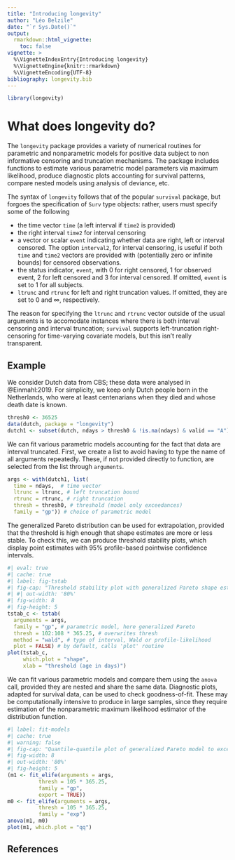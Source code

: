```yaml
---
title: "Introducing longevity"
author: "Léo Belzile"
date: "`r Sys.Date()`"
output: 
  rmarkdown::html_vignette:
    toc: false
vignette: >
  %\VignetteIndexEntry{Introducing longevity}
  %\VignetteEngine{knitr::rmarkdown}
  %\VignetteEncoding{UTF-8}
bibliography: longevity.bib
---
```


```r
library(longevity)
```

# What does longevity do?

The `longevity` package provides a variety of numerical routines for parametric and nonparametric models for positive data subject to non informative censoring and truncation mechanisms. The package includes functions to estimate various parametric model parameters via maximum likelihood, produce diagnostic plots accounting for survival patterns, compare nested models using analysis of deviance, etc.

The syntax of `longevity` follows that of the popular `survival` package, but forgoes the specification of `Surv` type objects: rather, users must specify some of the following

- the time vector `time` (a left interval if `time2` is provided)
- the right interval `time2` for interval censoring
- a vector or scalar `event` indicating whether data are right, left or interval censored. The option `interval2`, for interval censoring, is useful if both `time` and `time2` vectors are provided with (potentially zero or infinite bounds) for censored observations.
- the status indicator, `event`, with 0 for right censored, 1 for observed event, 2 for left censored and 3 for interval censored. If omitted, `event` is set to 1 for all subjects.
- `ltrunc` and `rtrunc` for left and right truncation values. If omitted, they are set to 0 and $\infty$, respectively.

The reason for specifying the `ltrunc` and `rtrunc` vector outside of the usual arguments is to accomodate instances where there is both interval censoring and interval truncation; `survival` supports left-truncation right-censoring for time-varying covariate models, but this isn't really transparent.

## Example

We consider Dutch data from CBS; these data were analysed in @Einmahl:2019. For simplicity, we keep only Dutch people born in the Netherlands, who were at least centenarians when they died and whose death date is known.

```r
thresh0 <- 36525
data(dutch, package = "longevity")
dutch1 <- subset(dutch, ndays > thresh0 & !is.na(ndays) & valid == "A")
```

We can fit various parametric models accounting for the fact that data are interval truncated. First, we create a list to avoid having to type the name of all arguments repeatedly. These, if not provided directly to function, are selected from the list through `arguments`.

```r
args <- with(dutch1, list(
  time = ndays,  # time vector
  ltrunc = ltrunc, # left truncation bound
  rtrunc = rtrunc, # right truncation
  thresh = thresh0, # threshold (model only exceedances)
  family = "gp")) # choice of parametric model
```

The generalized Pareto distribution can be used for extrapolation, provided that the threshold is high enough that shape estimates are more or less stable. To check this, we can produce threshold stability plots, which display point estimates with 95% profile-based
pointwise confidence intervals.

```r
#| eval: true
#| cache: true
#| label: fig-tstab
#| fig-cap: "Threshold stability plot with generalized Pareto shape estimates for Dutch data as a function of threshold (in years)."
#| #| out-width: '80%'
#| fig-width: 8
#| fig-height: 5
tstab_c <- tstab(
  arguments = args,
  family = "gp", # parametric model, here generalized Pareto
  thresh = 102:108 * 365.25, # overwrites thresh
  method = "wald", # type of interval, Wald or profile-likelihood
  plot = FALSE) # by default, calls 'plot' routine
plot(tstab_c, 
     which.plot = "shape", 
     xlab = "threshold (age in days)")
```

We can fit various parametric models and compare them using the `anova` call, provided they are nested and share the same data. Diagnostic plots, adapted for survival data, can be used to check goodness-of-fit. These may be computationally intensive to produce in large samples, since they require estimation of the nonparametric maximum likelihood estimator of the distribution function.

```r
#| label: fit-models
#| cache: true
#| warning: false
#| fig-cap: "Quantile-quantile plot of generalized Pareto model to exceedances above 105 years for Dutch."
#| fig-width: 8
#| out-width: '80%'
#| fig-height: 5
(m1 <- fit_elife(arguments = args, 
          thresh = 105 * 365.25,
          family = "gp",
          export = TRUE))
m0 <- fit_elife(arguments = args, 
          thresh = 105 * 365.25,
          family = "exp")
anova(m1, m0)
plot(m1, which.plot = "qq")
```



## References



<script type="text/x-mathjax-config">
   MathJax.Hub.Config({  "HTML-CSS": { minScaleAdjust: 125, availableFonts: [] }  });
</script>
